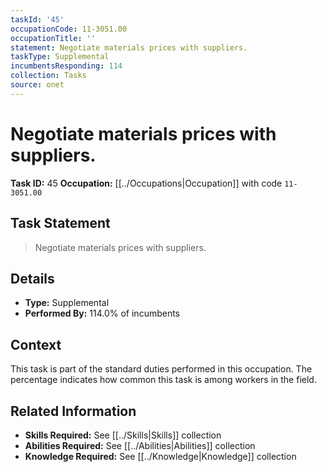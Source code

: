 ```yaml
---
taskId: '45'
occupationCode: 11-3051.00
occupationTitle: ''
statement: Negotiate materials prices with suppliers.
taskType: Supplemental
incumbentsResponding: 114
collection: Tasks
source: onet
---
```

# Negotiate materials prices with suppliers.

**Task ID:** 45
**Occupation:** [[../Occupations|Occupation]] with code `11-3051.00`

## Task Statement

> Negotiate materials prices with suppliers.

## Details

- **Type:** Supplemental
- **Performed By:** 114.0% of incumbents

## Context

This task is part of the standard duties performed in this occupation. The percentage indicates how common this task is among workers in the field.

## Related Information

- **Skills Required:** See [[../Skills|Skills]] collection
- **Abilities Required:** See [[../Abilities|Abilities]] collection
- **Knowledge Required:** See [[../Knowledge|Knowledge]] collection
